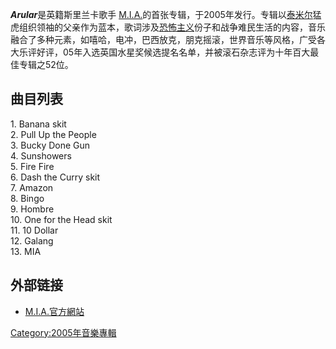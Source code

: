 {{Infobox album <!-- See Wikipedia:WikiProject_Albums -->
| Name        = Arular
| Type        = studio
| Artist      = [[M.I.A.|M.I.A.]]
| Cover       = 
| Released    = 2005年3月22日
| Recorded    = 2003 - 2004
| Genre       = [[alternative_hip-hop|alternative hip-hop]], [[electroclash|electroclash]]
| Length      = 38:06
| Label       = [[XL_Recordings|XL]], [[Interscope_Records|Interscope]]
| Producer    = [[Switch_(DJ)|Switch]], Paschal Byrne, [[Diplo_(DJ)|Diplo]], KW Griff, [[Steve_Mackey|Steve Mackey]], [[Ross_Orton|Ross Orton]], Anthony Whiting, [[Richard_X|Richard X]]
| Last album  = ''[[Piracy_Funds_Terrorism|Piracy Funds Terrorism, Volume 1]]''<br />(2004)
| This album  = '''''Arular'''''<br />(2005)
| Next album  = ''[[Kala|Kala]]''<br />(2007)
|Misc = {{Singles
|Name = Arular
|Type = studio
|single 2 = [[Galang_(song)|Galang]]
|single 2 date = 14 September 2004
|single 1 = [[Sunshowers|Sunshowers]]
|single 1 date = 5 July 2004
|single 4 = [[Galang_(song)|Galang '05]]
|single 4 date = 11 October 2005
|single 3 = [[Bucky_Done_Gun|Bucky Done Gun]]
|single 3 date = 26 July 2005
}}
}}
'''''Arular'''''是英籍斯里兰卡歌手 [[M.I.A.|M.I.A.]]的首张专辑，于2005年发行。专辑以[[泰米尔|泰米尔]]猛虎组织领袖的父亲作为蓝本，歌词涉及[[恐怖主义|恐怖主义]]份子和战争难民生活的内容，音乐融合了多种元素，如嘻哈，电冲，巴西放克，朋克摇滚，世界音乐等风格，广受各大乐评好评，05年入选英国水星奖候选提名名单，并被滚石杂志评为十年百大最佳专辑之52位。

==曲目列表==
1. Banana skit <br>
2. Pull Up the People <br>
3. Bucky Done Gun <br>
4. Sunshowers <br>
5. Fire Fire <br>
6. Dash the Curry skit <br>
7. Amazon <br>
8. Bingo <br>
9. Hombre <br>
10. One for the Head skit <br>
11. 10 Dollar <br>
12. Galang <br>
13. MIA <br>

==外部链接==
* [http://www.miauk.com/ M.I.A.官方網站]{{Wayback|url=http://www.miauk.com/ |date=20110225121525 }}

[[Category:2005年音樂專輯|Category:2005年音樂專輯]]